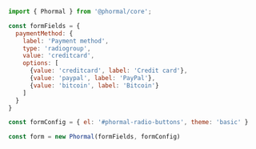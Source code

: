 ```js copy
import { Phormal } from '@phormal/core';

const formFields = {
  paymentMethod: {
    label: 'Payment method',
    type: 'radiogroup',
    value: 'creditcard',
    options: [
      {value: 'creditcard', label: 'Credit card'},
      {value: 'paypal', label: 'PayPal'},
      {value: 'bitcoin', label: 'Bitcoin'}
    ]
  }
}

const formConfig = { el: '#phormal-radio-buttons', theme: 'basic' }

const form = new Phormal(formFields, formConfig)
```